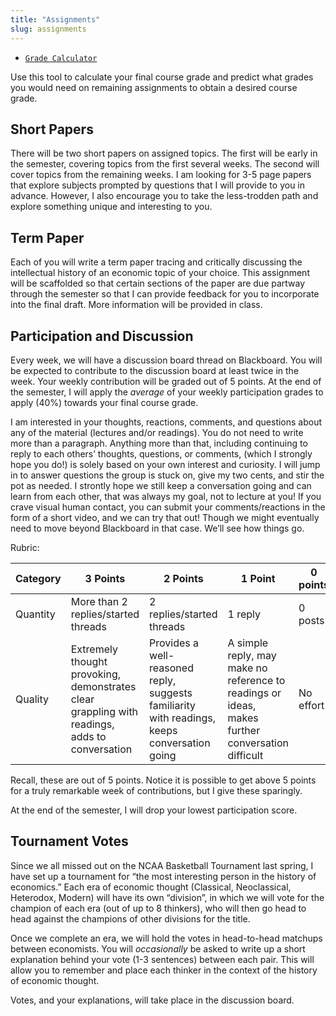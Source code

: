```yaml
---
title: "Assignments"
slug: assignments
---
```


- [<i class="fas fa-calculator"></i> `Grade Calculator`](https://ryansafner.shinyapps.io/thought_grade_calculator/)

Use this tool to calculate your final course grade and predict what grades you would need on remaining assignments to obtain a desired course grade.

## Short Papers {-}

There will be two short papers on assigned topics. The first will be early in the semester, covering topics from the first several weeks. The second will cover topics from the remaining weeks. I am looking for 3-5 page papers that explore subjects prompted by questions that I will provide to you in advance. However, I also encourage you to take the less-trodden path and explore something unique and interesting to you.

## Term Paper {-}

Each of you will write a term paper tracing and critically discussing the intellectual history of an economic topic of your choice. This assignment will be scaffolded so that certain sections of the paper are due partway through the semester so that I can provide feedback for you to incorporate into the final draft. More information will be provided in class.

## Participation and Discussion {-}

Every week, we will have a discussion board thread on Blackboard. You will be expected to contribute to the discussion board at least twice in the week. Your weekly contribution will be graded out of 5 points. At the end of the semester, I will apply the *average* of your weekly participation grades to apply (40%) towards your final course grade. 

I am interested in your thoughts, reactions, comments, and questions about any of the material (lectures and/or readings). You do not need to write more than a paragraph. Anything more than that, including continuing to reply to each others’ thoughts, questions, or comments, (which I strongly hope you do!) is solely based on your own interest and curiosity. I will jump in to answer questions the group is stuck on, give my two cents, and stir the pot as needed. I strontly hope we still keep a conversation going and can learn from each other, that was always my goal, not to lecture at you! If you crave visual human contact, you can submit your comments/reactions in the form of a short video, and we can try that out! Though we might eventually need to move beyond Blackboard in that case. We’ll see how things go.

Rubric:

| Category | 3 Points | 2 Points | 1 Point | 0 points |
|----------|----------|----------|---------|----------|
| Quantity | More than 2 replies/started threads | 2 replies/started threads | 1 reply | 0 posts |
| Quality | Extremely thought provoking, demonstrates clear grappling with readings, adds to conversation | Provides a well-reasoned reply, suggests familiarity with readings, keeps conversation going | A simple reply, may make no reference to readings or ideas, makes further conversation difficult | No effort |

Recall, these are out of 5 points. Notice it is possible to get above 5 points for a truly remarkable week of contributions, but I give these sparingly.

At the end of the semester, I will drop your lowest participation score.

## Tournament Votes

Since we all missed out on the NCAA Basketball Tournament last spring, I have set up a tournament for "the most interesting person in the history of economics." Each era of economic thought (Classical, Neoclassical, Heterodox, Modern) will have its own "division", in which we will vote for the champion of each era (out of up to 8 thinkers), who will then go head to head against the champions of other divisions for the title. 

Once we complete an era, we will hold the votes in head-to-head matchups between economists. You will *occasionally* be asked to write up a short explanation behind your vote (1-3 sentences) between each pair. This will allow you to remember and place each thinker in the context of the history of economic thought.

Votes, and your explanations, will take place in the discussion board.